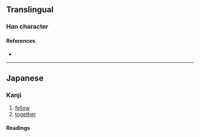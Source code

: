 {{character info/new}}
==Translingual==
{{Han simplified forms|儕|㑪|侪|ex=y}}

===Han character===
{{Han char|rn=9|rad=人|as=08|sn=10|four=|canj=OYKL|ids=⿰亻斉}}

====References====
* {{Han ref|kx=0109.171|uh=346A|ud=13418}}

----

==Japanese==

===Kanji===
{{ja-kanji|grade=|rs=人08|style=s|kyu=儕}}

# [[fellow]]
# [[together]]

====Readings====
{{ja-readings
|goon=[[せい]] (sei)
|kanon=[[さい]] (sai)
|kanyoon=[[ぜ]] (ze)
|kun=[[ともがら]] (tomogara)
}}